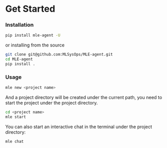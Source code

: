 # Get Started

### Installation

```bash
pip install mle-agent -U
```

or installing from the source

```bash
git clone git@github.com:MLSysOps/MLE-agent.git
cd MLE-agent
pip install .
```

### Usage

```bash
mle new <project name>
```

And a project directory will be created under the current path, you need to start the project under the project directory.

```bash
cd <project name>
mle start
```

You can also start an interactive chat in the terminal under the project directory:

```bash
mle chat
```


